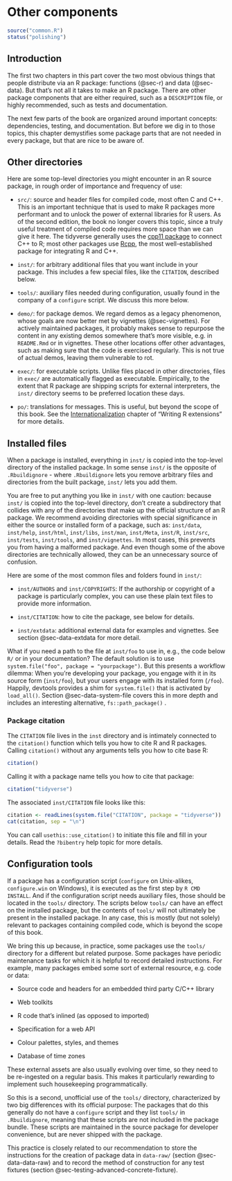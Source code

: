 # Other components {#sec-misc}

```r
source("common.R")
status("polishing")
```

## Introduction

The first two chapters in this part cover the two most obvious things that people distribute via an R package: functions (@sec-r) and data (\@sec-data).
But that's not all it takes to make an R package.
There are other package components that are either required, such as a `DESCRIPTION` file, or highly recommended, such as tests and documentation.

The next few parts of the book are organized around important concepts: dependencies, testing, and documentation.
But before we dig in to those topics, this chapter demystifies some package parts that are not needed in every package, but that are nice to be aware of.

## Other directories

Here are some top-level directories you might encounter in an R source package, in rough order of importance and frequency of use:

-   `src/`: source and header files for compiled code, most often C and C++.
    This is an important technique that is used to make R packages more performant and to unlock the power of external libraries for R users.
    As of the second edition, the book no longer covers this topic, since a truly useful treatment of compiled code requires more space than we can give it here.
    The tidyverse generally uses the [cpp11 package](https://cpp11.r-lib.org) to connect C++ to R; most other packages use [Rcpp](https://www.rcpp.org), the most well-established package for integrating R and C++.

-   `inst/`: for arbitrary additional files that you want include in your package.
    This includes a few special files, like the `CITATION`, described below.

-   `tools/`: auxiliary files needed during configuration, usually found in the company of a `configure` script.
    We discuss this more below.

-   `demo/`: for package demos.
    We regard demos as a legacy phenomenon, whose goals are now better met by vignettes (@sec-vignettes).
    For actively maintained packages, it probably makes sense to repurpose the content in any existing demos somewhere that's more visible, e.g. in `README.Rmd` or in vignettes.
    These other locations offer other advantages, such as making sure that the code is exercised regularly.
    This is not true of actual demos, leaving them vulnerable to rot.

-   `exec/`: for executable scripts.
    Unlike files placed in other directories, files in `exec/` are automatically flagged as executable.
    Empirically, to the extent that R package are shipping scripts for external interpreters, the `inst/` directory seems to be preferred location these days.

-   `po/`: translations for messages.
    This is useful, but beyond the scope of this book.
    See the [Internationalization](https://cran.rstudio.com/doc/manuals/r-devel/R-exts.html#Internationalization) chapter of "Writing R extensions" for more details.

## Installed files {#inst}

When a package is installed, everything in `inst/` is copied into the top-level directory of the installed package.
In some sense `inst/` is the opposite of `.Rbuildignore` - where `.Rbuildignore` lets you remove arbitrary files and directories from the built package, `inst/` lets you add them.

You are free to put anything you like in `inst/` with one caution: because `inst/` is copied into the top-level directory, don't create a subdirectory that collides with any of the directories that make up the official structure of an R package.
We recommend avoiding directories with special significance in either the source or installed form of a package, such as: `inst/data`, `inst/help`, `inst/html`, `inst/libs`, `inst/man`, `inst/Meta`, `inst/R`, `inst/src`, `inst/tests`, `inst/tools`, and `inst/vignettes`.
In most cases, this prevents you from having a malformed package.
And even though some of the above directories are technically allowed, they can be an unnecessary source of confusion.

Here are some of the most common files and folders found in `inst/`:

-   `inst/AUTHORS` and `inst/COPYRIGHTS`: If the authorship or copyright of a package is particularly complex, you can use these plain text files to provide more information.

-   `inst/CITATION`: how to cite the package, see below for details.

-   `inst/extdata`: additional external data for examples and vignettes.
    See section @sec-data-extdata for more detail.

What if you need a path to the file at `inst/foo` to use in, e.g., the code below `R/` or in your documentation?
The default solution is to use `system.file("foo", package = "yourpackage")`.
But this presents a workflow dilemma: When you're developing your package, you engage with it in its source form (`inst/foo`), but your users engage with its installed form (`/foo`).
Happily, devtools provides a shim for `system.file()` that is activated by `load_all()`.
Section @sec-data-system-file covers this in more depth and includes an interesting alternative, `fs::path_package()` .

### Package citation {#inst-citation}

The `CITATION` file lives in the `inst` directory and is intimately connected to the `citation()` function which tells you how to cite R and R packages.
Calling `citation()` without any arguments tells you how to cite base R:

```r
citation()
```

Calling it with a package name tells you how to cite that package:

```r
citation("tidyverse")
```

The associated `inst/CITATION` file looks like this:

```r
citation <- readLines(system.file("CITATION", package = "tidyverse"))
cat(citation, sep = "\n")
```

You can call `usethis::use_citation()` to initiate this file and fill in your details.
Read the `?bibentry` help topic for more details.

## Configuration tools

If a package has a configuration script (`configure` on Unix-alikes, `configure.win` on Windows), it is executed as the first step by `R CMD  INSTALL`. And if the configuration script needs auxiliary files, those should be located in the `tools/` directory.
The scripts below `tools/` can have an effect on the installed package, but the contents of `tools/` will not ultimately be present in the installed package.
In any case, this is mostly (but not solely) relevant to packages containing compiled code, which is beyond the scope of this book.

We bring this up because, in practice, some packages use the `tools/` directory for a different but related purpose.
Some packages have periodic maintenance tasks for which it is helpful to record detailed instructions.
For example, many packages embed some sort of external resource, e.g. code or data:

-   Source code and headers for an embedded third party C/C++ library

-   Web toolkits

-   R code that's inlined (as opposed to imported)

-   Specification for a web API

-   Colour palettes, styles, and themes

-   Database of time zones

These external assets are also usually evolving over time, so they need to be re-ingested on a regular basis.
This makes it particularly rewarding to implement such housekeeping programmatically.

So this is a second, unofficial use of the `tools/` directory, characterized by two big differences with its official purpose: The packages that do this generally do not have a `configure` script and they list `tools/` in `.Rbuildignore`, meaning that these scripts are not included in the package bundle.
These scripts are maintained in the source package for developer convenience, but are never shipped with the package.

This practice is closely related to our recommendation to store the instructions for the creation of package data in `data-raw/` (section @sec-data-data-raw) and to record the method of construction for any test fixtures (section @sec-testing-advanced-concrete-fixture).
